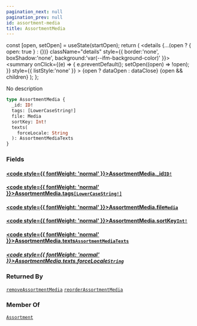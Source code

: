 ```yaml
---
pagination_next: null
pagination_prev: null
id: assortment-media
title: AssortmentMedia
---
```









  const [open, setOpen] = useState(startOpen);
  return (
    <details {...(open ? { open: true } : {})} className="details" style={{ border:'none', boxShadow:'none', background:'var(--ifm-background-color)' }}>
      <summary
        onClick={(e) => {
          e.preventDefault();
          setOpen((open) => !open);
        }}
        style={{ listStyle:'none' }}
      >
      {open ? dataOpen : dataClose}
      </summary>
      {open && children}
    </details>
  );
};








No description


```graphql
type AssortmentMedia {
  _id: ID!
  tags: [LowerCaseString!]
  file: Media
  sortKey: Int!
  texts(
    forceLocale: String
  ): AssortmentMediaTexts
}
```




### Fields

#### [<code style={{ fontWeight: 'normal' }}>AssortmentMedia.<b>_id</b></code>](#)<Bullet />[`ID!`](/types/scalars/id.mdx) <Badge class="badge badge--secondary" text="non-null"/> <Badge class="badge badge--secondary" text="scalar"/> 



#### [<code style={{ fontWeight: 'normal' }}>AssortmentMedia.<b>tags</b></code>](#)<Bullet />[`[LowerCaseString!]`](/types/scalars/lower-case-string.mdx) <Badge class="badge badge--secondary" text="list"/> <Badge class="badge badge--secondary" text="scalar"/> 



#### [<code style={{ fontWeight: 'normal' }}>AssortmentMedia.<b>file</b></code>](#)<Bullet />[`Media`](/types/objects/media.mdx) <Badge class="badge badge--secondary" text="object"/> 



#### [<code style={{ fontWeight: 'normal' }}>AssortmentMedia.<b>sortKey</b></code>](#)<Bullet />[`Int!`](/types/scalars/int.mdx) <Badge class="badge badge--secondary" text="non-null"/> <Badge class="badge badge--secondary" text="scalar"/> 



#### [<code style={{ fontWeight: 'normal' }}>AssortmentMedia.<b>texts</b></code>](#)<Bullet />[`AssortmentMediaTexts`](/types/objects/assortment-media-texts.mdx) <Badge class="badge badge--secondary" text="object"/> 

##### [<code style={{ fontWeight: 'normal' }}>AssortmentMedia.texts.<b>forceLocale</b></code>](#)<Bullet />[`String`](/types/scalars/string.mdx) <Badge class="badge badge--secondary" text="scalar"/> 







### Returned By

[`removeAssortmentMedia`](/operations/mutations/remove-assortment-media.mdx)  <Badge class="badge badge--secondary" text="mutation"/><Bullet />[`reorderAssortmentMedia`](/operations/mutations/reorder-assortment-media.mdx)  <Badge class="badge badge--secondary" text="mutation"/>

### Member Of

[`Assortment`](/types/objects/assortment.mdx)  <Badge class="badge badge--secondary" text="object"/>

